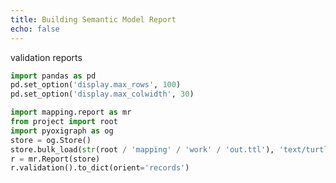 ```yaml
---
title: Building Semantic Model Report
echo: false
---
```


validation reports
```python
import pandas as pd
pd.set_option('display.max_rows', 100)
pd.set_option('display.max_colwidth', 30)

import mapping.report as mr
from project import root
import pyoxigraph as og
store = og.Store()
store.bulk_load(str(root / 'mapping' / 'work' / 'out.ttl'), 'text/turtle')
r = mr.Report(store) 
r.validation().to_dict(orient='records')
```
